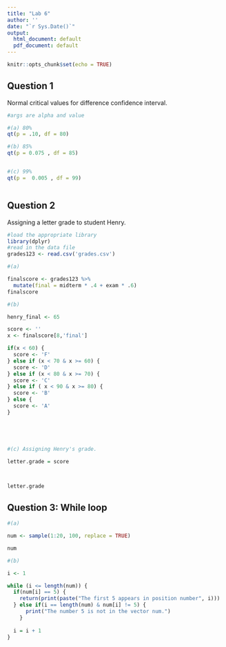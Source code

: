 ```yaml
---
title: "Lab 6"
author: ''
date: "`r Sys.Date()`"
output:
  html_document: default
  pdf_document: default
---
```


```r
knitr::opts_chunk$set(echo = TRUE)
```

## Question 1

Normal critical values for difference confidence interval.

```r
#args are alpha and value

#(a) 80%
qt(p = .10, df = 80)

#(b) 85%
qt(p = 0.075 , df = 85)


#(c) 99% 
qt(p =  0.005 , df = 99)



```

## Question 2

Assigning a letter grade to student Henry.

```r

#load the appropriate library
library(dplyr)
#read in the data file
grades123 <- read.csv('grades.csv')

#(a)

finalscore <- grades123 %>% 
  mutate(final = midterm * .4 + exam * .6) 
finalscore

#(b)

henry_final <- 65

score <- ''
x <- finalscore[8,'final']

if(x < 60) {
  score <- 'F'
} else if (x < 70 & x >= 60) {
  score <- 'D'
} else if (x < 80 & x >= 70) {
  score <- 'C'
} else if ( x < 90 & x >= 80) {
  score <- 'B'
} else {
  score <- 'A'
}





#(c) Assigning Henry's grade.

letter.grade = score



letter.grade

```

## Question 3: While loop

```r

#(a)

num <- sample(1:20, 100, replace = TRUE)

num

#(b)

i <- 1

while (i <= length(num)) {
  if(num[i] == 5) {
    return(print(paste("The first 5 appears in position number", i)))
  } else if(i == length(num) & num[i] != 5) {
      print("The number 5 is not in the vector num.")
    }
  
  i = i + 1
}




```

